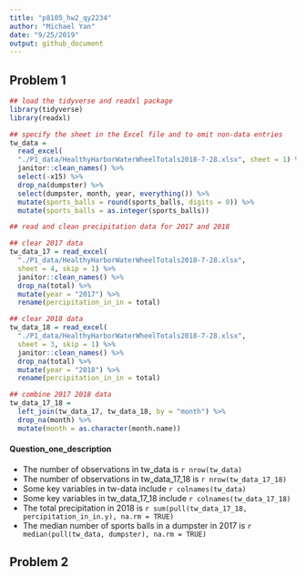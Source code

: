```yaml
---
title: "p8105_hw2_qy2234"
author: "Michael Yan"
date: "9/25/2019"
output: github_document
---
```


## Problem 1

```r
## load the tidyverse and readxl package
library(tidyverse)
library(readxl)

## specify the sheet in the Excel file and to omit non-data entries
tw_data = 
  read_excel(
  "./P1_data/HealthyHarborWaterWheelTotals2018-7-28.xlsx", sheet = 1) %>%
  janitor::clean_names() %>% 
  select(-x15) %>% 
  drop_na(dumpster) %>%
  select(dumpster, month, year, everything()) %>% 
  mutate(sports_balls = round(sports_balls, digits = 0)) %>% 
  mutate(sports_balls = as.integer(sports_balls))
```

```r
## read and clean precipitation data for 2017 and 2018

## clear 2017 data
tw_data_17 = read_excel(
  "./P1_data/HealthyHarborWaterWheelTotals2018-7-28.xlsx", 
  sheet = 4, skip = 1) %>%
  janitor::clean_names() %>% 
  drop_na(total) %>% 
  mutate(year = "2017") %>% 
  rename(percipitation_in_in = total)

## clear 2018 data
tw_data_18 = read_excel(
  "./P1_data/HealthyHarborWaterWheelTotals2018-7-28.xlsx", 
  sheet = 3, skip = 1) %>%
  janitor::clean_names() %>% 
  drop_na(total) %>% 
  mutate(year = "2018") %>% 
  rename(percipitation_in_in = total)

## combine 2017 2018 data
tw_data_17_18 = 
  left_join(tw_data_17, tw_data_18, by = "month") %>% 
  drop_na(month) %>%
  mutate(month = as.character(month.name))
```
#### Question_one_description
* The number of observations in tw_data is 
`r nrow(tw_data)`
* The number of observations in tw_data_17_18 is 
`r nrow(tw_data_17_18)`
* Some key variables in tw-data include 
`r colnames(tw_data)`
* Some key variables in tw_data_17_18 include 
`r colnames(tw_data_17_18)`
* The total precipitation in 2018 is 
`r sum(pull(tw_data_17_18, percipitation_in_in.y), na.rm = TRUE)`
* The median number of sports balls in a dumpster in 2017 is
`r median(pull(tw_data, dumpster), na.rm = TRUE)`



## Problem 2














